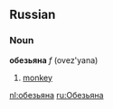 ==Russian==
===Noun===
'''обезьяна''' ''f'' (ovez'yana)

# [[monkey]]

[[nl:обезьяна]]
[[ru:Обезьяна]]